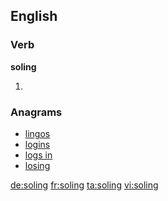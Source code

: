 
==English==

===Verb===
'''soling'''

# {{present participle of|sole}}

===Anagrams===
* [[lingos#English|lingos]]
* [[logins#English|logins]]
* [[logs in#English|logs in]]
* [[losing#English|losing]]

[[de:soling]]
[[fr:soling]]
[[ta:soling]]
[[vi:soling]]